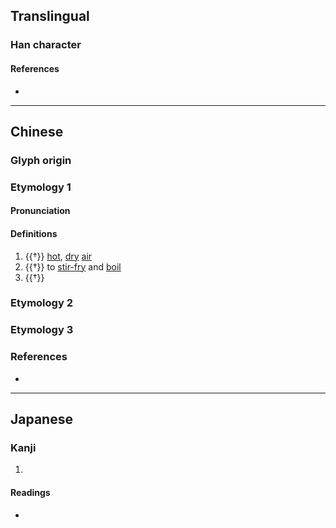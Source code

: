 {{character info}}
==Translingual==

===Han character===
{{Han char|rn=86|rad=火|as=07|sn=11|four=|canj=FHGR|ids=⿰火告}}

====References====
* {{Han ref|kx=0672.160|dkj=19071|dj=1080.300|hdz=32204.160|uh=7105|ud=28933}}

----

==Chinese==

===Glyph origin===
{{Han etym}}

===Etymology 1===
{{zh-forms}}

====Pronunciation====
{{zh-pron
|m=kù
|mc=y
|oc=y
|cat=n,v,a
}}

====Definitions====
{{zh-hanzi}}

# {{†}} [[hot]], [[dry]] [[air]]
# {{†}} to [[stir-fry]] and [[boil]] {{rfclarify|zh}} <!-- 將食物炒後烹煮 -->
# {{†}} {{zh-alt-form|酷|[[cruel]]}}

===Etymology 2===
{{zh-see|熇|v|to [[bake]]}}

===Etymology 3===
{{zh-see|焗}}

===References===
* {{R:twedu|C06727}}

----

==Japanese==

===Kanji===
{{ja-kanji|grade=|rs=火07}}

# {{rfdef|ja|sort=火07}}

====Readings====
* {{ja-readings|on=[[こく]] (koku), [[こう]] (kō)|kun=[[かわかす]] (kawakasu)}}